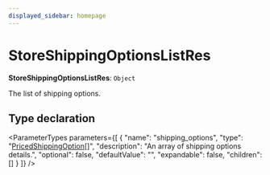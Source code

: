 ```yaml
---
displayed_sidebar: homepage
---
```



# StoreShippingOptionsListRes

 **StoreShippingOptionsListRes**: `Object`

The list of shipping options.

## Type declaration

<ParameterTypes parameters={[
  {
    "name": "shipping_options",
    "type": "[PricedShippingOption](medusa.PricedShippingOption.mdx)[]",
    "description": "An array of shipping options details.",
    "optional": false,
    "defaultValue": "",
    "expandable": false,
    "children": []
  }
]} />
